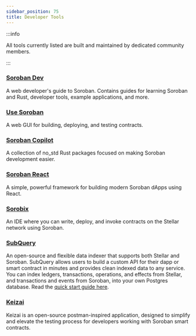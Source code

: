 ```yaml
---
sidebar_position: 75
title: Developer Tools
---
```


:::info

All tools currently listed are built and maintained by dedicated community members.

:::

### [Soroban Dev](https://sorobandev.com/)

A web developer's guide to Soroban. Contains guides for learning Soroban and Rust, developer tools, example applications, and more.

### [Use Soroban](https://usesoroban.app/)

A web GUI for building, deploying, and testing contracts.

### [Soroban Copilot](https://github.com/mootz12/soroban-copilot)

A collection of no_std Rust packages focused on making Soroban development easier.

### [Soroban React](https://github.com/esteblock/soroban-react)

A simple, powerful framework for building modern Soroban dApps using React.

### [Sorobix](https://sorobix.vercel.app/)

An IDE where you can write, deploy, and invoke contracts on the Stellar network using Soroban.

### [SubQuery](https://subquery.network/)

An open-source and flexible data indexer that supports both Stellar and Soroban. SubQuery allows users to build a custom API for their dapp or smart contract in minutes and provides clean indexed data to any service. You can index ledgers, transactions, operations, and effects from Stellar, and transactions and events from Soroban, into your own Postgres database. Read the [quick start guide here](https://academy.subquery.network/quickstart/quickstart_chains/stellar.html).

### [Keizai](https://keizai.dev/)

Keizai is an open-source postman-inspired application, designed to simplify and elevate the testing process for developers working with Soroban smart contracts. 
